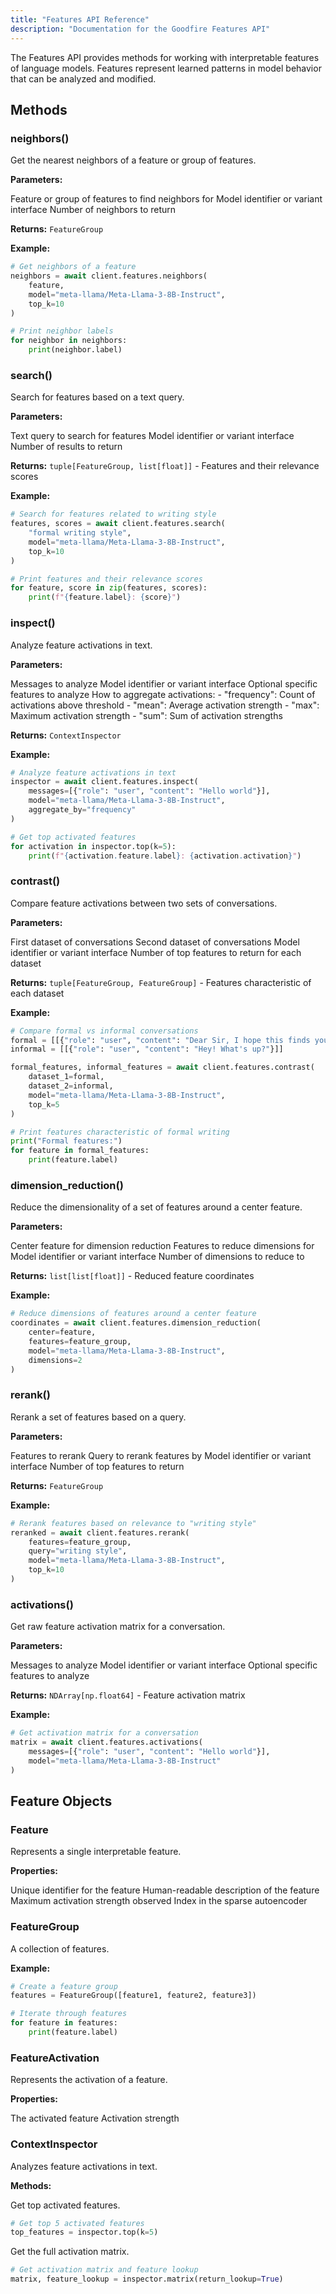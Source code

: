 ```yaml
---
title: "Features API Reference"
description: "Documentation for the Goodfire Features API"
---
```


The Features API provides methods for working with interpretable features of language models. Features represent learned patterns in model behavior that can be analyzed and modified.

## Methods

### neighbors()

Get the nearest neighbors of a feature or group of features.

**Parameters:**

<ResponseField name="features" type="Feature | FeatureGroup" required>
  Feature or group of features to find neighbors for
</ResponseField>

<ResponseField name="model" type="str | VariantInterface" required>
  Model identifier or variant interface
</ResponseField>

<ResponseField name="top_k" type="int" default={10}>
  Number of neighbors to return
</ResponseField>

**Returns:** `FeatureGroup`

**Example:**

```python
# Get neighbors of a feature
neighbors = await client.features.neighbors(
    feature,
    model="meta-llama/Meta-Llama-3-8B-Instruct",
    top_k=10
)

# Print neighbor labels
for neighbor in neighbors:
    print(neighbor.label)
```

### search()

Search for features based on a text query.

**Parameters:**

<ResponseField name="query" type="str" required>
  Text query to search for features
</ResponseField>

<ResponseField name="model" type="str | VariantInterface" required>
  Model identifier or variant interface
</ResponseField>

<ResponseField name="top_k" type="int" default={10}>
  Number of results to return
</ResponseField>

**Returns:** `tuple[FeatureGroup, list[float]]` - Features and their relevance scores

**Example:**

```python
# Search for features related to writing style
features, scores = await client.features.search(
    "formal writing style",
    model="meta-llama/Meta-Llama-3-8B-Instruct",
    top_k=10
)

# Print features and their relevance scores
for feature, score in zip(features, scores):
    print(f"{feature.label}: {score}")
```

### inspect()

Analyze feature activations in text.

**Parameters:**

<ResponseField name="messages" type="list[ChatMessage]" required>
  Messages to analyze
</ResponseField>

<ResponseField name="model" type="str | VariantInterface" required>
  Model identifier or variant interface
</ResponseField>

<ResponseField name="features" type="Feature | FeatureGroup | None">
  Optional specific features to analyze
</ResponseField>

<ResponseField name="aggregate_by" type="str" default="frequency">
  How to aggregate activations: - "frequency": Count of activations above
  threshold - "mean": Average activation strength - "max": Maximum activation
  strength - "sum": Sum of activation strengths
</ResponseField>

**Returns:** `ContextInspector`

**Example:**

```python
# Analyze feature activations in text
inspector = await client.features.inspect(
    messages=[{"role": "user", "content": "Hello world"}],
    model="meta-llama/Meta-Llama-3-8B-Instruct",
    aggregate_by="frequency"
)

# Get top activated features
for activation in inspector.top(k=5):
    print(f"{activation.feature.label}: {activation.activation}")
```

### contrast()

Compare feature activations between two sets of conversations.

**Parameters:**

<ResponseField name="dataset_1" type="list[list[ChatMessage]]" required>
  First dataset of conversations
</ResponseField>

<ResponseField name="dataset_2" type="list[list[ChatMessage]]" required>
  Second dataset of conversations
</ResponseField>

<ResponseField name="model" type="str | VariantInterface" required>
  Model identifier or variant interface
</ResponseField>

<ResponseField name="top_k" type="int" default={5}>
  Number of top features to return for each dataset
</ResponseField>

**Returns:** `tuple[FeatureGroup, FeatureGroup]` - Features characteristic of each dataset

**Example:**

```python
# Compare formal vs informal conversations
formal = [[{"role": "user", "content": "Dear Sir, I hope this finds you well..."}]]
informal = [[{"role": "user", "content": "Hey! What's up?"}]]

formal_features, informal_features = await client.features.contrast(
    dataset_1=formal,
    dataset_2=informal,
    model="meta-llama/Meta-Llama-3-8B-Instruct",
    top_k=5
)

# Print features characteristic of formal writing
print("Formal features:")
for feature in formal_features:
    print(feature.label)
```

### dimension_reduction()

Reduce the dimensionality of a set of features around a center feature.

**Parameters:**

<ResponseField name="center" type="Feature" required>
  Center feature for dimension reduction
</ResponseField>

<ResponseField name="features" type="FeatureGroup" required>
  Features to reduce dimensions for
</ResponseField>

<ResponseField name="model" type="str | VariantInterface" required>
  Model identifier or variant interface
</ResponseField>

<ResponseField name="dimensions" type="int" default={2}>
  Number of dimensions to reduce to
</ResponseField>

**Returns:** `list[list[float]]` - Reduced feature coordinates

**Example:**

```python
# Reduce dimensions of features around a center feature
coordinates = await client.features.dimension_reduction(
    center=feature,
    features=feature_group,
    model="meta-llama/Meta-Llama-3-8B-Instruct",
    dimensions=2
)
```

### rerank()

Rerank a set of features based on a query.

**Parameters:**

<ResponseField name="features" type="FeatureGroup" required>
  Features to rerank
</ResponseField>

<ResponseField name="query" type="str" required>
  Query to rerank features by
</ResponseField>

<ResponseField name="model" type="str | VariantInterface" required>
  Model identifier or variant interface
</ResponseField>

<ResponseField name="top_k" type="int" default={10}>
  Number of top features to return
</ResponseField>

**Returns:** `FeatureGroup`

**Example:**

```python
# Rerank features based on relevance to "writing style"
reranked = await client.features.rerank(
    features=feature_group,
    query="writing style",
    model="meta-llama/Meta-Llama-3-8B-Instruct",
    top_k=10
)
```

### activations()

Get raw feature activation matrix for a conversation.

**Parameters:**

<ResponseField name="messages" type="list[ChatMessage]" required>
  Messages to analyze
</ResponseField>

<ResponseField name="model" type="str | VariantInterface" required>
  Model identifier or variant interface
</ResponseField>

<ResponseField name="features" type="Feature | FeatureGroup | None">
  Optional specific features to analyze
</ResponseField>

**Returns:** `NDArray[np.float64]` - Feature activation matrix

**Example:**

```python
# Get activation matrix for a conversation
matrix = await client.features.activations(
    messages=[{"role": "user", "content": "Hello world"}],
    model="meta-llama/Meta-Llama-3-8B-Instruct"
)
```

## Feature Objects

### Feature

Represents a single interpretable feature.

**Properties:**

<ResponseField name="uuid" type="str">
  Unique identifier for the feature
</ResponseField>

<ResponseField name="label" type="str">
  Human-readable description of the feature
</ResponseField>

<ResponseField name="max_activation_strength" type="float">
  Maximum activation strength observed
</ResponseField>

<ResponseField name="index_in_sae" type="int">
  Index in the sparse autoencoder
</ResponseField>

### FeatureGroup

A collection of features.

**Example:**

```python
# Create a feature group
features = FeatureGroup([feature1, feature2, feature3])

# Iterate through features
for feature in features:
    print(feature.label)
```

### FeatureActivation

Represents the activation of a feature.

**Properties:**

<ResponseField name="feature" type="Feature">
  The activated feature
</ResponseField>

<ResponseField name="activation" type="float">
  Activation strength
</ResponseField>

### ContextInspector

Analyzes feature activations in text.

**Methods:**

<ResponseField name="top" type="method">
  Get top activated features.

```python
# Get top 5 activated features
top_features = inspector.top(k=5)
```

</ResponseField>

<ResponseField name="matrix" type="method">
  Get the full activation matrix.

```python
# Get activation matrix and feature lookup
matrix, feature_lookup = inspector.matrix(return_lookup=True)
```

</ResponseField>
